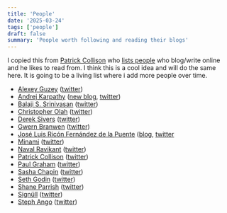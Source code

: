 ```yaml
---
title: 'People'
date: '2025-03-24'
tags: ['people']
draft: false
summary: 'People worth following and reading their blogs'
---
```


I copied this from [Patrick Collison](https://patrickcollison.com/) who [lists people](https://patrickcollision.com/people) who blog/write online and he likes to read from. I think this is a cool idea and will do the same here. It is going to be a living list where i add more people over time.

- [Alexey Guzey](https://guzey.com/) ([twitter](https://x.com/alexeyguzey))
- [Andrej Karpathy](https://karpathy.ai/) ([new blog](https://karpathy.bearblog.dev/), [twitter](https://x.com/karpathy))
- [Balaji S. Srinivasan](https://balajis.com/) ([twitter](https://x.com/balajis))
- [Christopher Olah](https://colah.github.io/about.html) ([twitter](https://x.com/ch402))
- [Derek Sivers](https://sive.rs/) ([twitter](https://x.com/sivers))
- [Gwern Branwen](https://www.gwern.net/) ([twitter](https://x.com/gwern))
- [José Luis Ricón Fernández de la Puente](https://ricon.xyz/) ([blog](https://nintil.com/), [twitter](https://x.com/ArtirKel)
- [Minami](https://minami.bearblog.dev/blog/) ([twitter](https://x.com/minamisatokun))
- [Naval Ravikant](https://nav.al/) ([twitter](https://x.com/naval))
- [Patrick Collison](https://patrickcollison.com/) ([twitter](https://x.com/patrickc))
- [Paul Graham](https://www.paulgraham.com) ([twitter](https://x.com/paulg))
- [Sasha Chapin](https://sashachapin.substack.com/) ([twitter](https://x.com/sashachapin))
- [Seth Godin](https://seths.blog/) ([twitter](https://x.com/thisissethsblog))
- [Shane Parrish](https://www.farnamstreetblog.com/) ([twitter](https://x.com/shaneaparrish))
- [Signüll](https://signull.substack.com/) ([twitter](https://x.com/signulll))
- [Steph Ango](https://stephango.com/) ([twitter](https://x.com/kepano))
